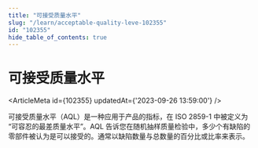 ```yaml
---
title: "可接受质量水平"
slug: "/learn/acceptable-quality-leve-102355"
id: "102355"
hide_table_of_contents: true
---
```



# 可接受质量水平

<ArticleMeta id={102355} updatedAt={'2023-09-26 13:59:00'} />
<div className='border-solid border-b border-t-0 my-4 border-[var(--ifm-color-gray-300)]' />

可接受质量水平（AQL）是一种应用于产品的指标，在 ISO 2859-1 中被定义为 “可容忍的最差质量水平”。AQL 告诉您在随机抽样质量检验中，多少个有缺陷的零部件被认为是可以接受的。通常以缺陷数量与总数量的百分比或比率来表示。
